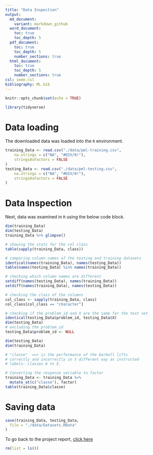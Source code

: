 ```yaml
---
title: "Data Inspection"
output:
  md_document:
    variant: markdown_github
  word_document:     
    toc: true
    toc_depth: 5
  pdf_document: 
    toc: true
    toc_depth: 5
    number_sections: true
  html_document:
    toc: true
    toc_depth: 5
    number_sections: true
csl: ieee.csl    
bibliography: ML.bib
---
```


```r
knitr::opts_chunk$set(echo = TRUE)
```


```r
library(tidyverse)
```




# Data loading
The downloaded data was loaded into the `R` environment.
```r
training_Data <- read.csv("./data/pml-training.csv",
    na.strings = c("NA", "#DIV/0!"), 
    stringsAsFactors = FALSE
)
testing_Data <- read.csv("./data/pml-testing.csv",
    na.strings = c("NA", "#DIV/0!"), 
    stringsAsFactors = FALSE
)
```



# Data Inspection
Next, data was examined in `R` using the below code block. 

```r
dim(training_Data)
dim(testing_Data)
training_Data %>% glimpse()
```


```r
# showing the stats for the col class
table(sapply(training_Data, class))

# comparing column names of the testing and training datasets
identical(names(training_Data), names(testing_Data))
table(names(testing_Data) %in% names(training_Data))

# checking which column names are different
setdiff(names(testing_Data), names(training_Data))
setdiff(names(training_Data), names(testing_Data))

# checking the class of the columns
col_class <- sapply(training_Data, class)
col_class[col_class == "character"]

# checking if the problem_id and X are the same for the test set
identical(testing_Data$problem_id, testing_Data$X)
dim(testing_Data)
# excluding the problem_id 
testing_Data$problem_id <- NULL

dim(testing_Data)
dim(training_Data)

# "classe"  ==> is the performance of the barbell lifts
# correctly and incorrectly in 5 different way as instructed
# labels: classes A to E.

# Converting the response variable to factor
training_Data <- training_Data %>%
  mutate_at(c("classe"), factor)
table(training_Data$classe)

```

# Saving data
```r
save(training_Data, testing_Data,
  file = "./data/Datasets.RData"
)
```
To go back to the project report, [click here](index.html)

```r
rm(list = ls())
```
